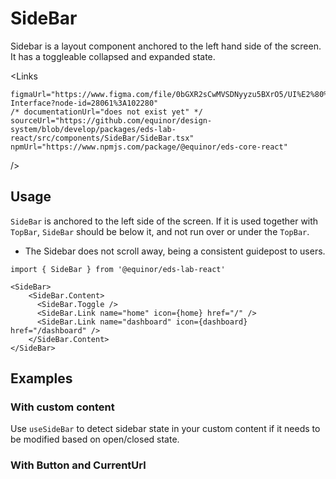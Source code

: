 
# SideBar

Sidebar is a layout component anchored to the left hand side of the screen. 
It has a toggleable collapsed and expanded state.


<Links 
    
    figmaUrl="https://www.figma.com/file/0bGXR2sCwMVSDNyyzu5BXrO5/UI%E2%80%94User-Interface?node-id=28061%3A102280"
    /* documentationUrl="does not exist yet" */
    sourceUrl="https://github.com/equinor/design-system/blob/develop/packages/eds-lab-react/src/components/SideBar/SideBar.tsx"
    npmUrl="https://www.npmjs.com/package/@equinor/eds-core-react"
/>

<Story id="components-sidebar--primary" />
<PropsTable />

## Usage

`SideBar` is anchored to the left side of the screen. If it is used together with `TopBar`, 
`SideBar` should be below it, and not run over or under the `TopBar`.

<ul>
    <li>The Sidebar does not scroll away, being a consistent guidepost to users.</li>
</ul>

```tsx
import { SideBar } from '@equinor/eds-lab-react'

<SideBar>
    <SideBar.Content>
      <SideBar.Toggle />
      <SideBar.Link name="home" icon={home} href="/" />
      <SideBar.Link name="dashboard" icon={dashboard} href="/dashboard" />
    </SideBar.Content>
</SideBar>
```

## Examples

### With custom content

Use <code>useSideBar</code> to detect sidebar state in your custom content if it needs to be modified based on open/closed state.

<Story id="components-sidebar--custom-content" />

### With Button and CurrentUrl

<Story id="components-sidebar--with-button-and-current-url" />
